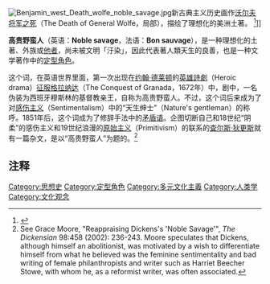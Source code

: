 {{cquote|我们之所以称他们为野蛮人，是因为他们的习俗和我们的不同。我们认为，我们的习俗是文明的。他们也会有同样的想法。|[[本杰明·富兰克林|本杰明·富兰克林]]}}

[[File:Benjamin_west_Death_wolfe_noble_savage.jpg|thumb]]新古典主义历史画作[[沃尔夫将军之死|沃尔夫将军之死]]（The Death of General Wolfe，局部），描绘了理想化的美洲土著。
<ref>{{cite journal|last=Fryd|first=Vivien Green|title=Rereading the Indian in Benjamin West's "Death of General Wolfe"|url=https://archive.org/details/sim_american-art_spring-1995_9_1/page/75|year=1995|work=American Art|volume=9|number=1|pages=75|jstor=3109196}}</ref>]]

'''高贵野蛮人'''（英语：'''Noble savage'''，法语：'''Bon sauvage'''），是一种理想化的土著、外族或[[他者|他者]]，尚未被文明「汙染」，因此代表著人類天生的良善，也是一种文学著作中的[[定型角色|定型角色]]。

这个词，在英语世界里面，第一次出现在[[约翰·德莱顿|约翰·德莱顿]]的[[英雄詩劇|英雄詩劇]]（Heroic drama）[[征服格拉纳达|征服格拉纳达]]（The Conquest of Granada，1672年）中，剧中，一名伪装为西班牙穆斯林的基督教亲王，自称为高贵野蛮人。不过，这个词后来成为了对[[道德感理论|感伤主义]]（Sentimentalism）中的“天生绅士”（Nature's gentleman）的称呼。1851年后，这个词成为了修辞手法中的[[矛盾语|矛盾语]]。企图切断自己和18世纪“阴柔”的感伤主义和19世纪浪漫的[[原始主义|原始主义]]（Primitivism）的联系的[[查尔斯·狄更斯|查尔斯·狄更斯]]就有一篇杂文，是以“高贵野蛮人”为题的。<ref>See Grace Moore, "Reappraising Dickens's 'Noble Savage'", ''The Dickensian'' 98:458 (2002): 236-243. Moore speculates that Dickens, although himself an abolitionist, was motivated by a wish to differentiate himself from what he believed was the feminine sentimentality and bad writing of female philanthropists and writer such as Harriet Beecher Stowe, with whom he, as a reformist writer, was often associated.</ref>

== 注释 ==
{{reflist}}

[[Category:思想史|Category:思想史]]
[[Category:定型角色|Category:定型角色]]
[[Category:多元文化主義|Category:多元文化主義]]
[[Category:人类学|Category:人类学]]
[[Category:文化观念|Category:文化观念]]